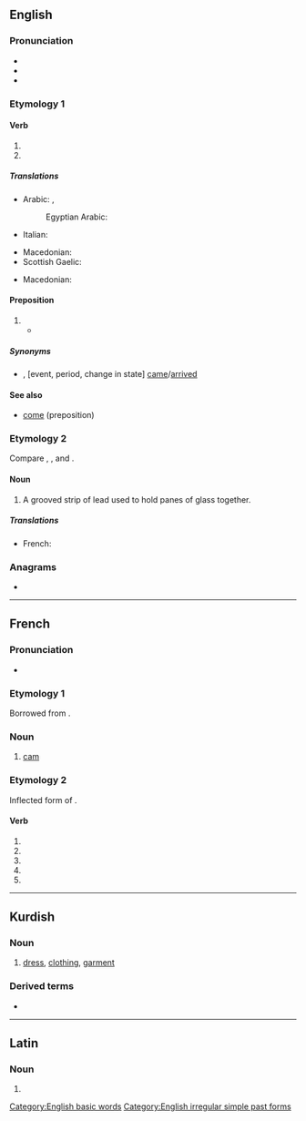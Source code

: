 {{also|camé|cá mè}}
==English==
{{wikipedia|Came (disambiguation)}}

===Pronunciation===
* {{IPA|/keɪm/|[kʰeɪ̯m]|lang=en}}
* {{audio|en-us-came.ogg|Audio (US)|lang=en}}
* {{rhymes|eɪm|lang=en}}

===Etymology 1===

====Verb====
{{head|en|verb form}}

# {{en-simple past of|come}}
# {{en-simple past of|cum}}

=====Translations=====
{{trans-top|simple past of come}}
* Arabic: {{t|ar|جَاءَ|m}}, {{t+|ar|اَتَى|m}}
*: Egyptian Arabic: {{t|arz|جيه|m|tr=ge|sc=Arab}}
* Italian: {{t+|it|venuto|m}}
{{trans-mid}}
* Macedonian: {{t|mk|дојде|tr=dójde|sc=Cyrl}}
* Scottish Gaelic: {{t|gd|thàinig}}
{{trans-bottom}}

{{trans-top|simple past of cum}}
* Macedonian: {{t|mk|сврши|tr=sv'rši|sc=Cyrl}}
{{trans-mid}}
{{trans-bottom}}

====Preposition====
{{en-prep}}

# {{non-gloss definition|Used to indicate that the following event, period, or change in state occurred in the past, after a time of waiting, enduring, or anticipation}}
#* {{quote-book|title=If Winter Comes|page=256|books.google.com/books?id=PXURAAAAYAAJ|author=Arthur Stuart-Menteth Hutchinson|year=1921|passage='''Came''' Christmas by which, at the outset, everybody knew it would be over, and it was not over. '''Came''' June, 1915, concerning which, at the outset, he had joined with Mr. Fortune, Twyning and Harold in laughter at his own grotesque idea of the war lasting to the dramatic effect of a culminating battle on the centenary of Waterloo, and the war had lasted, and was still lasting.}}

=====Synonyms=====
* {{sense|following event etc, in the past after waiting}} {{l|en|by}}, {{l|en|when}} [event, period, change in state] [[come|came]]/[[arrive|arrived]]

====See also====
* [[come#Preposition|come]] (preposition)

===Etymology 2===
Compare {{cog|sco|came||comb}}, {{m|sco|caim||comb}}, and {{cog|enm|camet||silver}}.

====Noun====
{{en-noun}}

# A grooved strip of lead used to hold panes of glass together.

=====Translations=====
{{trans-top|A grooved strip of lead}}
* French: {{t+|fr|plomb|m}}
{{trans-mid}}
{{trans-bottom}}

===Anagrams===
* {{anagrams|en|ACME|Acme|ECMA|EMAC|Mace|Mače|acme|eMac|mace}}

[[Category:English basic words]]
[[Category:English irregular simple past forms]]

----

==French==

===Pronunciation===
* {{fr-IPA}}

===Etymology 1===
Borrowed from {{bor|fr|nl|kam||[[cog]] of a wheel; originally, [[comb]]}}.

===Noun===
{{fr-noun|f}}

# [[cam]] {{gloss|part of engine}}

===Etymology 2===
Inflected form of {{m|fr|camer}}.

====Verb====
{{head|fr|verb form}}

# {{inflection of|camer||1|s|pres|indc|lang=fr}}
# {{inflection of|camer||3|s|pres|indc|lang=fr}}
# {{inflection of|camer||1|s|pres|subj|lang=fr}}
# {{inflection of|camer||1|s|pres|subj|lang=fr}}
# {{inflection of|camer||2|s|impr|lang=fr}}

----

==Kurdish==

===Noun===
{{ku-noun}}

# [[dress]], [[clothing]], [[garment]]

===Derived terms===
* {{l|ku|camedank}}

----

==Latin==

===Noun===
{{la-noun-form|cāme}}

# {{inflection of|cāmus||voc|s|lang=la}}